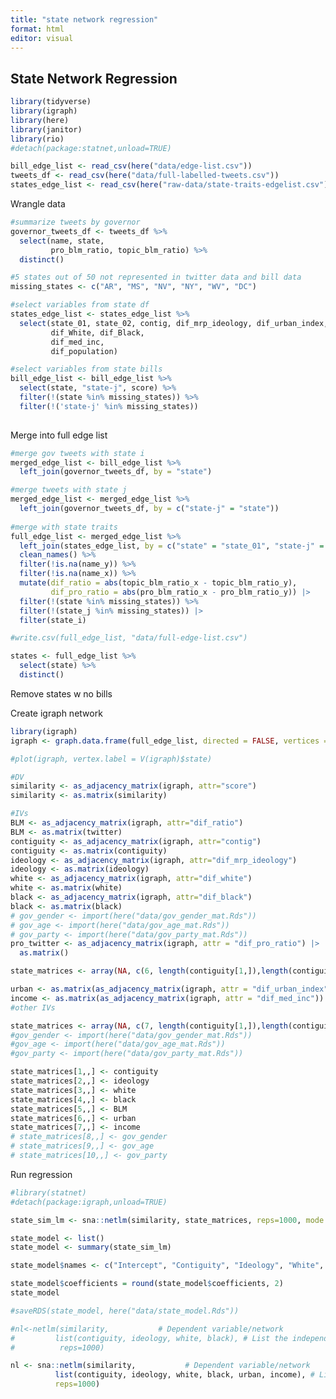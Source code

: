 ```yaml
---
title: "state network regression"
format: html
editor: visual
---
```


## State Network Regression

```r
library(tidyverse)
library(igraph)
library(here)
library(janitor)
library(rio)
#detach(package:statnet,unload=TRUE)

bill_edge_list <- read_csv(here("data/edge-list.csv"))
tweets_df <- read_csv(here("data/full-labelled-tweets.csv"))
states_edge_list <- read_csv(here("raw-data/state-traits-edgelist.csv"))
```

Wrangle data

```r
#summarize tweets by governor
governor_tweets_df <- tweets_df %>% 
  select(name, state, 
         pro_blm_ratio, topic_blm_ratio) %>% 
  distinct() 

#5 states out of 50 not represented in twitter data and bill data
missing_states <- c("AR", "MS", "NV", "NY", "WV", "DC")

#select variables from state df
states_edge_list <- states_edge_list %>% 
  select(state_01, state_02, contig, dif_mrp_ideology, dif_urban_index, 
         dif_White, dif_Black, 
         dif_med_inc,
         dif_population)

#select variables from state bills 
bill_edge_list <- bill_edge_list %>% 
  select(state, "state-j", score) %>% 
  filter(!(state %in% missing_states)) %>% 
  filter(!('state-j' %in% missing_states)) 
  
```

Merge into full edge list

```r
#merge gov tweets with state i 
merged_edge_list <- bill_edge_list %>% 
  left_join(governor_tweets_df, by = "state")

#merge tweets with state j
merged_edge_list <- merged_edge_list %>% 
  left_join(governor_tweets_df, by = c("state-j" = "state"))
  
#merge with state traits
full_edge_list <- merged_edge_list %>% 
  left_join(states_edge_list, by = c("state" = "state_01", "state-j" = "state_02")) %>% 
  clean_names() %>% 
  filter(!is.na(name_y)) %>% 
  filter(!is.na(name_x)) %>% 
  mutate(dif_ratio = abs(topic_blm_ratio_x - topic_blm_ratio_y),
         dif_pro_ratio = abs(pro_blm_ratio_x - pro_blm_ratio_y)) |>
  filter(!(state %in% missing_states)) %>% 
  filter(!(state_j %in% missing_states)) |>
  filter(state_i)

#write.csv(full_edge_list, "data/full-edge-list.csv")

states <- full_edge_list %>% 
  select(state) %>% 
  distinct() 

```

Remove states w no bills

Create igraph network

```r
library(igraph)
igraph <- graph.data.frame(full_edge_list, directed = FALSE, vertices = states)

#plot(igraph, vertex.label = V(igraph)$state)

#DV
similarity <- as_adjacency_matrix(igraph, attr="score")
similarity <- as.matrix(similarity)

#IVs
BLM <- as_adjacency_matrix(igraph, attr="dif_ratio")
BLM <- as.matrix(twitter)
contiguity <- as_adjacency_matrix(igraph, attr="contig")
contiguity <- as.matrix(contiguity)
ideology <- as_adjacency_matrix(igraph, attr="dif_mrp_ideology")
ideology <- as.matrix(ideology)
white <- as_adjacency_matrix(igraph, attr="dif_white")
white <- as.matrix(white)
black <- as_adjacency_matrix(igraph, attr="dif_black")
black <- as.matrix(black)
# gov_gender <- import(here("data/gov_gender_mat.Rds"))
# gov_age <- import(here("data/gov_age_mat.Rds"))
# gov_party <- import(here("data/gov_party_mat.Rds"))
pro_twitter <- as_adjacency_matrix(igraph, attr = "dif_pro_ratio") |>
  as.matrix()

state_matrices <- array(NA, c(6, length(contiguity[1,]),length(contiguity[1,]))) 

urban <- as.matrix(as_adjacency_matrix(igraph, attr = "dif_urban_index"))
income <- as.matrix(as_adjacency_matrix(igraph, attr = "dif_med_inc"))
#other IVs

state_matrices <- array(NA, c(7, length(contiguity[1,]),length(contiguity[1,]))) 
#gov_gender <- import(here("data/gov_gender_mat.Rds"))
#gov_age <- import(here("data/gov_age_mat.Rds"))
#gov_party <- import(here("data/gov_party_mat.Rds"))

state_matrices[1,,] <- contiguity
state_matrices[2,,] <- ideology
state_matrices[3,,] <- white
state_matrices[4,,] <- black
state_matrices[5,,] <- BLM
state_matrices[6,,] <- urban
state_matrices[7,,] <- income
# state_matrices[8,,] <- gov_gender
# state_matrices[9,,] <- gov_age
# state_matrices[10,,] <- gov_party

```

Run regression

```r
#library(statnet)
#detach(package:igraph,unload=TRUE)

state_sim_lm <- sna::netlm(similarity, state_matrices, reps=1000, mode = "graph", nullhyp = "qapspp")

state_model <- list()
state_model <- summary(state_sim_lm)

state_model$names <- c("Intercept", "Contiguity", "Ideology", "White", "Black", "Twitter", "Urban", "Income")

state_model$coefficients = round(state_model$coefficients, 2)
state_model

#saveRDS(state_model, here("data/state_model.Rds"))

#nl<-netlm(similarity,           # Dependent variable/network
#         list(contiguity, ideology, white, black), # List the independent variables/networks
#          reps=1000) 
```

```r

nl <- sna::netlm(similarity,           # Dependent variable/network
          list(contiguity, ideology, white, black, urban, income), # List the independent variables/networks
          reps=1000) 

```
